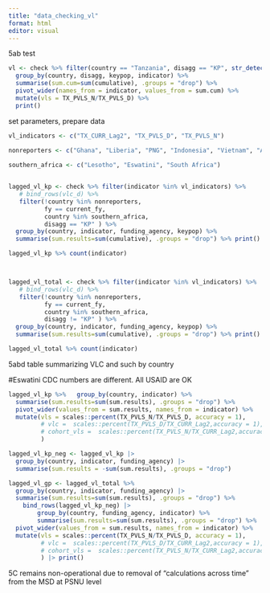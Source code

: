 ```yaml
---
title: "data_checking_vl"
format: html
editor: visual
---
```


5ab test

```r
vl <- check %>% filter(country == "Tanzania", disagg == "KP", str_detect(indicator, "PVLS"), fy == 2023) %>%
  group_by(country, disagg, keypop, indicator) %>%
  summarise(sum.cum=sum(cumulative), .groups = "drop") %>%
  pivot_wider(names_from = indicator, values_from = sum.cum) %>%
  mutate(vls = TX_PVLS_N/TX_PVLS_D) %>%
  print() 
```

set parameters, prepare data

```r

vl_indicators <- c("TX_CURR_Lag2", "TX_PVLS_D", "TX_PVLS_N")
 
nonreporters <- c("Ghana", "Liberia", "PNG", "Indonesia", "Vietnam", "Angola")

southern_africa <- c("Lesotho", "Eswatini", "South Africa")


lagged_vl_kp <- check %>% filter(indicator %in% vl_indicators) %>% 
   # bind_rows(vlc_d) %>% 
   filter(!country %in% nonreporters,
          fy == current_fy,
          country %in% southern_africa,
          disagg == "KP" ) %>%
  group_by(country, indicator, funding_agency, keypop) %>%
  summarise(sum.results=sum(cumulative), .groups = "drop") %>% print()

lagged_vl_kp %>% count(indicator)



lagged_vl_total <- check %>% filter(indicator %in% vl_indicators) %>% 
   # bind_rows(vlc_d) %>% 
   filter(!country %in% nonreporters,
          fy == current_fy,
          country %in% southern_africa,
          disagg != "KP" ) %>%
  group_by(country, indicator, funding_agency, keypop) %>%
  summarise(sum.results=sum(cumulative), .groups = "drop") %>% print()

lagged_vl_total %>% count(indicator)


```

5abd table summarizing VLC and such by country

#Eswatini CDC numbers are different. All USAID are OK

```r
lagged_vl_kp %>%   group_by(country, indicator) %>%
  summarise(sum.results=sum(sum.results), .groups = "drop") %>%
  pivot_wider(values_from = sum.results, names_from = indicator) %>%
  mutate(vls = scales::percent(TX_PVLS_N/TX_PVLS_D, accuracy = 1),
         # vlc =  scales::percent(TX_PVLS_D/TX_CURR_Lag2,accuracy = 1),
         # cohort_vls =  scales::percent(TX_PVLS_N/TX_CURR_Lag2,accuracy = 1)
         )

lagged_vl_kp_neg <- lagged_vl_kp |>  
  group_by(country, indicator, funding_agency) |> 
  summarise(sum.results = -sum(sum.results), .groups = "drop")

lagged_vl_gp <- lagged_vl_total %>%   
  group_by(country, indicator, funding_agency) |> 
  summarise(sum.results=sum(sum.results), .groups = "drop") %>%
    bind_rows(lagged_vl_kp_neg) |> 
        group_by(country, funding_agency, indicator) %>%
        summarise(sum.results=sum(sum.results), .groups = "drop") %>%
  pivot_wider(values_from = sum.results, names_from = indicator) %>%
  mutate(vls = scales::percent(TX_PVLS_N/TX_PVLS_D, accuracy = 1),
         # vlc =  scales::percent(TX_PVLS_D/TX_CURR_Lag2,accuracy = 1),
         # cohort_vls =  scales::percent(TX_PVLS_N/TX_CURR_Lag2,accuracy = 1)
         ) |> print()
```

5C remains non-operational due to removal of "calculations across time" from the MSD at PSNU level
